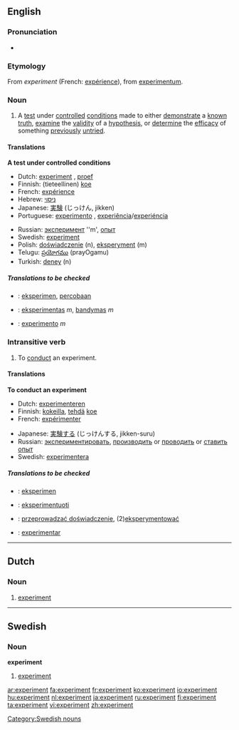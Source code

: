 {{wikipedia}}
==English==

===Pronunciation===
*{{audio|en-us-experiment.ogg|Audio (US)}}

===Etymology===
From {{OF.}} ''experiment'' (French: [[expérience]]), from {{L.}} [[experimentum]].

===Noun===
{{en-noun}}

# A [[test]] under [[controlled]] [[condition]]s  made to either [[demonstrate]] a [[known]] [[truth]], [[examine]] the [[validity]] of a [[hypothesis]], or [[determine]] the [[efficacy]] of something [[previously]] [[untried]].
<!--more definitions required-->

====Translations====
'''A test under controlled conditions'''
{{top}}
*Dutch: [[#Dutch|experiment]] {{n}}, [[proef]] {{f}}
*Finnish: (tieteellinen) [[koe]]
*French: [[expérience]] {{f}}
*Hebrew: [[ניסוי]] {{m}}
*Japanese: [[実験]] (じっけん, jikken)
*Portuguese: [[experimento]] {{m}}, [[experiência]]/[[experiéncia]] {{f}}
{{mid}}
*Russian: [[эксперимент]] ''m', [[опыт]] {{m}}
*Swedish: [[experiment#Swedish|experiment]] {{n}}
*Polish: [[doświadczenie]] (n), [[eksperyment]] (m)
*Telugu: [[ప్రయోగము]] (prayOgamu)
*Turkish: [[deney]] (n)
{{bottom}}

=====Translations to be checked=====
<!--Remove this section once all of the translations below have been moved into the tables above.-->
{{checktrans}}

*{{ttbc|Indonesian}}: [[eksperimen]], [[coba|percobaan]]
*{{ttbc|Lithuanian}}: [[eksperimentas]] ''m'', [[bandymas]] ''m''
*{{ttbc|Spanish}}: [[experimento]] ''m''

===Intransitive verb===
{{en-verb}}

# To [[conduct]] an experiment.
<!--more definitions required-->

====Translations====
'''To conduct an experiment'''
{{top}}
*Dutch: [[experimenteren]]
*Finnish: [[kokeilla]], [[tehdä]] [[koe]]
*French: [[expérimenter]]
{{mid}}
*Japanese: [[実験する]] (じっけんする, jikken-suru)
*Russian: [[экспериментировать]], [[производить]] or [[проводить]] or [[ставить]] [[опыт]]
*Swedish: [[experimentera]]
{{bottom}}

=====Translations to be checked=====
<!--Remove this section once all of the translations below have been moved into the tables above.-->
{{checktrans}}

*{{ttbc|Indonesian}}: [[eksperimen]]
*{{ttbc|Lithuanian}}: [[eksperimentuoti]]
*{{ttbc|Polish}}: [[przeprowadzać doświadczenie]], (2)[[eksperymentować]]
*{{ttbc|Spanish}}: [[experimentar]]

----

==Dutch==

===Noun===
{{nl-noun|g=n|experimenten|experimentje}}

# [[#English|experiment]]

----

==Swedish==

===Noun===
'''experiment'''

# [[#English|experiment]]

[[Category:Swedish nouns]]

[[ar:experiment]]
[[fa:experiment]]
[[fr:experiment]]
[[ko:experiment]]
[[io:experiment]]
[[hu:experiment]]
[[nl:experiment]]
[[ja:experiment]]
[[ru:experiment]]
[[fi:experiment]]
[[ta:experiment]]
[[vi:experiment]]
[[zh:experiment]]